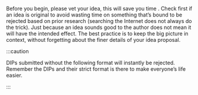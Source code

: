 Before you begin, please vet your idea, this will save you time . Check first if an idea is original to avoid wasting time on something that’s bound
to be rejected based on prior research (searching the Internet does not always do the trick). Just because an idea sounds good to the author does not mean it will have the intended effect.
The best practice is to keep the big picture in context, without forgetting about the finer details of your idea proposal.

:::caution

DIPs submitted without the following format will instantly be rejected. Remember the DIPs and their strict format is there to make everyone’s life easier.

:::